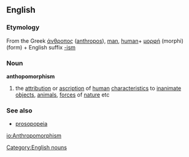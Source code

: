 ==English==
===Etymology===
From the Greek [[άνθροπος]] ([[anthropos]]), [[man]], [[human]]+ [[μορφή]] (morphi) (form) + English suffix [[-ism]]

===Noun===
{{wikipedia}}
[[Category:English nouns]]
'''anthopomorphism'''
# the [[attribution]] or [[ascription]] of [[human]] [[characteristic]]s to [[inanimate]] [[object]]s, [[animal]]s, [[force]]s of [[nature]] etc
===See also===
*[[prosopopeia]]

[[io:Anthropomorphism]]